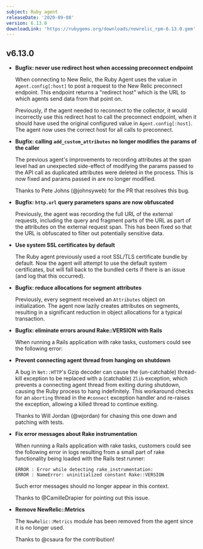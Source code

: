 ```yaml
---
subject: Ruby agent
releaseDate: '2020-09-08'
version: 6.13.0
downloadLink: 'https://rubygems.org/downloads/newrelic_rpm-6.13.0.gem'
---
```


## v6.13.0

* **Bugfix: never use redirect host when accessing preconnect endpoint**

  When connecting to New Relic, the Ruby Agent uses the value in `Agent.config[:host]` to post a request to the New Relic preconnect endpoint. This endpoint returns a "redirect host" which is the URL to which agents send data from that point on.

  Previously, if the agent needed to reconnect to the collector, it would incorrectly use this redirect host to call the preconnect endpoint, when it should have used the original configured value in `Agent.config[:host]`. The agent now uses the correct host for all calls to preconnect.
* **Bugfix: calling `add_custom_attributes` no longer modifies the params of the caller**

  The previous agent's improvements to recording attributes at the span level had an unexpected side-effect of modifying the params passed to the API call as duplicated attributes were deleted in the process. This is now fixed and params passed in are no longer modified.

  Thanks to Pete Johns (@johnsyweb) for the PR that resolves this bug.
* **Bugfix: `http.url` query parameters spans are now obfuscated**

  Previously, the agent was recording the full URL of the external requests, including the query and fragment parts of the URL as part of the attributes on the external request span. This has been fixed so that the URL is obfuscated to filter out potentially sensitive data.
* **Use system SSL certificates by default**

  The Ruby agent previously used a root SSL/TLS certificate bundle by default. Now the agent will attempt to use the default system certificates, but will fall back to the bundled certs if there is an issue (and log that this occurred).
* **Bugfix: reduce allocations for segment attributes**

  Previously, every segment received an `Attributes` object on initialization. The agent now lazily creates attributes on segments, resulting in a significant reduction in object allocations for a typical transaction.
* **Bugfix: eliminate errors around Rake::VERSION with Rails**

  When running a Rails application with rake tasks, customers could see the following error:
* **Prevent connecting agent thread from hanging on shutdown**

  A bug in `Net::HTTP`'s Gzip decoder can cause the (un-catchable) thread-kill exception to be replaced with a (catchable) `Zlib` exception, which prevents a connecting agent thread from exiting during shutdown, causing the Ruby process to hang indefinitely. This workaround checks for an `aborting` thread in the `#connect` exception handler and re-raises the exception, allowing a killed thread to continue exiting.

  Thanks to Will Jordan (@wjordan) for chasing this one down and patching with tests.
* **Fix error messages about Rake instrumentation**

  When running a Rails application with rake tasks, customers could see the following error in logs resulting from a small part of rake functionality being loaded with the Rails test runner:

  ```
  ERROR : Error while detecting rake_instrumentation:
  ERROR : NameError: uninitialized constant Rake::VERSION
  ```

  Such error messages should no longer appear in this context.

  Thanks to @CamilleDrapier for pointing out this issue.
* **Remove NewRelic::Metrics**

  The `NewRelic::Metrics` module has been removed from the agent since it is no longer used.

  Thanks to @csaura for the contribution!
